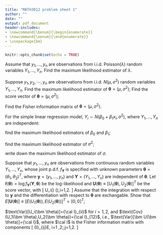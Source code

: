 ```yaml
---
title: "MATH3012 problem sheet 1"
author: ""
date: ""
output: pdf_document
header-includes:
- \newcommand{\benum}{\begin{enumerate}}
- \newcommand{\eenum}{\end{enumerate}}
- \usepackage{bm}
---
```


```r
knitr::opts_chunk$set(echo = TRUE)
```


\benum

\item Assume that $y_1, \ldots, y_n$ are observations from i.i.d. $\text{Poisson}(\lambda)$ random variables $Y_1, \ldots, Y_n$. 
Find the maximum likelihood estimator of $\lambda$.

\item Suppose $y_1,y_2,\cdots,y_n$ are observations from i.i.d. $N(\mu,\sigma^2)$ 
random variables $Y_1, \ldots, Y_n$.
\benum
\item Find the maximum likelihood estimator of ${\bm \theta}=(\mu,\sigma^2)$;
\item Find the score vector   of ${\bm \theta}=(\mu,\sigma^2)$;
\item Find  the Fisher information matrix  of ${\bm \theta}=(\mu,\sigma^2)$.
\eenum

\item For the simple linear regression model, $Y_i \sim N(\beta_0+\beta_1x_i, \sigma^2)$, where $Y_1, \ldots, Y_n$ are independent:
\benum
\item find the maximum likelihood estimators of $\beta_0$ and $\beta_1$;

\item find the maximum likelihood estimator of $\sigma^2$;

\item write down the maximum likelihood estimator of $\sigma$.

\eenum

\item Suppose that $y_1, \ldots, y_n$ are observations from continuous 
random variables $Y_1, \ldots, Y_n$, whose joint p.d.f. $f_{\bm Y}$ is specified with unknown parameters ${\bm \theta}=(\theta_1,\theta_2)^T$, where ${\bm y}=(y_1, \ldots, y_n)$ and ${\bm Y}=(Y_1, \ldots, Y_n)$ are independent of $\bm \theta$.
Let $\ell(\bm \theta) = \log f_{\bm Y}(\bm Y,\bm \theta)$ be the log-likelihood
and $\bm U(\bm \theta)\equiv[U_1(\bm \theta),U_2(\bm \theta)]^T$ be the score
vector, with
\[
U_i(\bm \theta)\equiv{{\partial}\over{\partial\theta_i}} \ell(\bm \theta),\quad i=1,2.
\]
Assume that the integration with respect to $\bm y$ and the differentiation with respect to $\bm \theta$ are exchangable. Show that
\benum
\item $E[\bm U(\bm \theta)]\equiv[E(U_1(\bm \theta)),E(U_2(\bm \theta))]^T=[0,0]^T$;
\item $\text{Var}[U_i(\bm \theta)]={\cal I}_{ii}$ for $i=1,2$, and $\text{Cov}(U_1(\bm \theta),U_2(\bm \theta))={\cal I}_{12}$, i.e., 
$\text{Var}[\bm U(\bm \theta)]={\cal I}$, 
 where $\cal I$ is the Fisher information matrix with components 
\[
{\cal I}_{ij}\equiv E\left[-{{\partial^2}\over
{\partial\theta_i\partial\theta_j}} \ell(\bm \theta)\right],
\quad i=1 ,2;\;j=1,2.
\]
\eenum

\eenum
